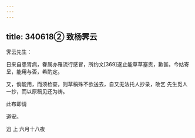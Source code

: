 ```yaml
---
---
---
```

title: 340618② 致杨霁云
---




霁云先生：

日来自患胃病，眷属亦罹流行感冒，所约文[369]遂止能草草塞责，歉甚。今姑寄呈，能用与否，希酌定。

又，倘能用，而须检查，则草稿殊不欲送去，自又无法托人抄录，敢乞 先生觅人一抄，而以原稿见还为祷。

此布即请

道安。

迅 上 六月十八夜